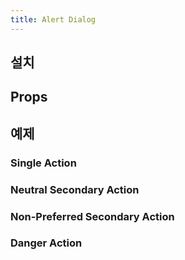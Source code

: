 ```yaml
---
title: Alert Dialog
---
```


<StackflowExample name="alert-dialog-preview" />

## 설치

<Installation name="alert-dialog" />

## Props

<ReactTypeTable path="./registry/ui/alert-dialog.tsx" name="AlertDialogProps" />

## 예제

### Single Action

<StackflowExample name="alert-dialog-single" />

### Neutral Secondary Action

<StackflowExample name="alert-dialog-neutral" />

### Non-Preferred Secondary Action

<StackflowExample name="alert-dialog-nonpreferred" />

### Danger Action

<StackflowExample name="alert-dialog-danger" />